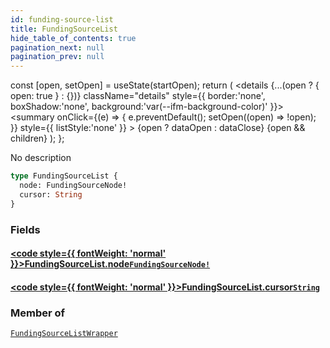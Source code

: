 ```yaml
---
id: funding-source-list
title: FundingSourceList
hide_table_of_contents: true
pagination_next: null
pagination_prev: null
---
```







  const [open, setOpen] = useState(startOpen);
  return (
    <details {...(open ? { open: true } : {})} className="details" style={{ border:'none', boxShadow:'none', background:'var(--ifm-background-color)' }}>
      <summary
        onClick={(e) => {
          e.preventDefault();
          setOpen((open) => !open);
        }}
        style={{ listStyle:'none' }}
      >
      {open ? dataOpen : dataClose}
      </summary>
      {open && children}
    </details>
  );
};




No description


```graphql
type FundingSourceList {
  node: FundingSourceNode!
  cursor: String
}
```




### Fields

#### [<code style={{ fontWeight: 'normal' }}>FundingSourceList.<b>node</b></code>](#)<Bullet />[`FundingSourceNode!`](/cris/objects/funding-source-node) <Badge class="secondary" text="non-null"/> <Badge class="secondary" text="object"/>
> 
> 

#### [<code style={{ fontWeight: 'normal' }}>FundingSourceList.<b>cursor</b></code>](#)<Bullet />[`String`](/cris/scalars/string) <Badge class="secondary" text="scalar"/>
> 
> 



### Member of

[`FundingSourceListWrapper`](/cris/objects/funding-source-list-wrapper)  <Badge class="secondary" text="object"/>

